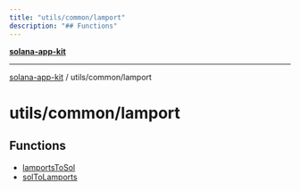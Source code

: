 ```yaml
---
title: "utils/common/lamport"
description: "## Functions"
---
```


[**solana-app-kit**](../../../README.mdx)

***

[solana-app-kit](../../../README.mdx) / utils/common/lamport

# utils/common/lamport

## Functions

- [lamportsToSol](functions/lamportsToSol.mdx)
- [solToLamports](functions/solToLamports.mdx)
